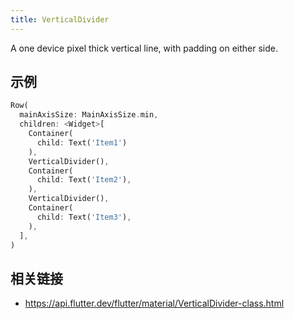 ```yaml
---
title: VerticalDivider
---
```


A one device pixel thick vertical line, with padding on either side.

## 示例

```dart liveslice=VerticalDivider
Row(
  mainAxisSize: MainAxisSize.min,
  children: <Widget>[
    Container(
      child: Text('Item1')
    ),
    VerticalDivider(),
    Container(
      child: Text('Item2'),
    ),
    VerticalDivider(),
    Container(
      child: Text('Item3'),
    ),
  ],
)
```

## 相关链接

- https://api.flutter.dev/flutter/material/VerticalDivider-class.html
